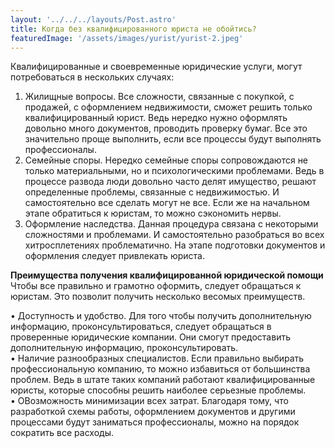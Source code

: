 ```yaml
---
layout: '../../../layouts/Post.astro'
title: Когда без квалифицированного юриста не обойтись?
featuredImage: '/assets/images/yurist/yurist-2.jpeg'
---
```


Квалифицированные и своевременные юридические услуги, могут потребоваться в нескольких случаях:

1) Жилищные вопросы. Все сложности, связанные с покупкой, с продажей, с оформлением недвижимости, сможет решить только квалифицированный юрист. Ведь нередко нужно оформлять довольно много документов, проводить проверку бумаг. Все это значительно проще выполнить, если все процессы будут выполнять профессионалы.
2) Семейные споры. Нередко семейные споры сопровождаются не только материальными, но и психологическими проблемами. Ведь в процессе развода люди довольно часто делят имущество, решают определенные проблемы, связанные с недвижимостью. И самостоятельно все сделать могут не все. Если же на начальном этапе обратиться к юристам, то можно сэкономить нервы.
3) Оформление наследства. Данная процедура связана с некоторыми сложностями и проблемами. И самостоятельно разобраться во всех хитросплетениях проблематично. На этапе подготовки документов и оформления следует привлекать юриста.

<strong>Преимущества получения квалифицированной юридической помощи</strong> <br/>
Чтобы все правильно и грамотно оформить, следует обращаться к юристам. Это позволит получить несколько весомых преимуществ.

• Доступность и удобство. Для того чтобы получить дополнительную информацию, проконсультироваться, следует обращаться в проверенные юридические компании. Они смогут предоставить дополнительную информацию, проконсультировать. <br/>
• Наличие разнообразных специалистов. Если правильно выбирать профессиональную компанию, то можно избавиться от большинства проблем. Ведь в штате таких компаний работают квалифицированные юристы, которые способны решить наиболее серьезные проблемы.<br/>
• ОВозможность минимизации всех затрат. Благодаря тому, что разработкой схемы работы, оформлением документов и другими процессами будут заниматься профессионалы, можно на порядок сократить все расходы.<br/>